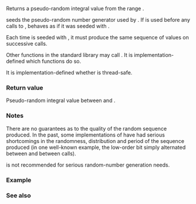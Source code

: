 {{cpp/title|rand}}
{{cpp/numeric/random/navbar}}
{{ddcl|header=cstdlib| 
int rand();
}}

Returns a pseudo-random integral value from the range {{closed range|0|RAND_MAX}}.

{{lc|std::srand()}} seeds the pseudo-random number generator used by {{tt|rand()}}.
If {{tt|rand()}} is used before any calls to {{lc|std::srand()}}, {{tt|rand()}} behaves as if it was seeded with {{c|std::srand(1)}}.

Each time {{tt|rand()}} is seeded with {{lc|std::srand()}}, it must produce the same sequence of values on successive calls.

Other functions in the standard library may call {{tt|rand}}. It is implementation-defined which functions do so.

It is implementation-defined whether {{tt|rand()}} is thread-safe.

===Return value===
Pseudo-random integral value between {{c|0}} and {{lc|RAND_MAX}}.

===Notes===
There are no guarantees as to the quality of the random sequence produced.
In the past, some implementations of {{tt|rand()}} have had serious shortcomings in the randomness, distribution and period of the sequence produced (in one well-known example, the low-order bit simply alternated between {{c|1}} and {{c|0}} between calls).

{{tt|rand()}} is not recommended for serious random-number generation needs. {{rev inl|since=c++11|It is recommended to use C++11's [[cpp/numeric/random|random number generation]] facilities to replace {{tt|rand()}}.}}

===Example===
{{example
|The function {{tt|bounded_rand()}} below is an adapted version of [https://pcg-random.org/posts/bounded-rands.html#debiased-modulo-once-javas-method Debiased Modulo (Once)].
|code=
#include &lt;cstdlib&gt;
#include &lt;ctime&gt;
#include &lt;initializer_list&gt;
#include &lt;iostream&gt;

unsigned bounded_rand(unsigned range)
{
    for (unsigned x, r;;)
        if (x = rand(), r = x % range, x - r &lt;= -range)
            return r;
}

int main() 
{
    std::srand(std::time({})); // use current time as seed for random generator
    const int random_value = std::rand();
    std::cout &lt;&lt; "Random value on [0, " &lt;&lt; RAND_MAX &lt;&lt; "]: " &lt;&lt; random_value &lt;&lt; '\n';

    for (const unsigned sides : {2, 4, 6, 8})
    {
        std::cout &lt;&lt; "Roll " &lt;&lt; sides &lt;&lt; "-sided die 8 times: ";
        for (int n = 8; n; --n)
            std::cout &lt;&lt; 1 + bounded_rand(sides) &lt;&lt; ' ';

        std::cout &lt;&lt; '\n';
    }
}
|p=true
|output=
Random value on [0, 2147483647]: 948298199
Roll 2-sided die 8 times: 2 2 1 2 1 1 2 2 
Roll 4-sided die 8 times: 1 3 4 2 1 3 3 1 
Roll 6-sided die 8 times: 3 2 1 6 6 4 4 2 
Roll 8-sided die 8 times: 4 5 6 6 3 6 1 2
}}

===See also===
{{dsc begin}}
{{dsc inc|cpp/numeric/random/dsc uniform_int_distribution}}
{{dsc inc|cpp/numeric/random/dsc srand}}
{{dsc inc|cpp/numeric/random/dsc RAND_MAX}}
{{dsc inc|cpp/experimental/dsc randint}}
{{dsc see c|c/numeric/random/rand}}
{{dsc end}}

{{langlinks|de|es|fr|it|ja|pt|ru|zh}}